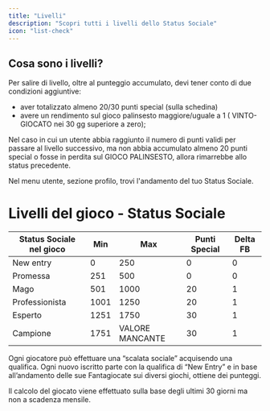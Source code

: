```yaml
---
title: "Livelli"
description: "Scopri tutti i livelli dello Status Sociale"
icon: "list-check"
---
```


## Cosa sono i livelli?

Per salire di livello, oltre al punteggio accumulato, devi tener conto di due condizioni aggiuntive:

- aver totalizzato almeno 20/30 punti special (sulla schedina)
- avere un rendimento sul gioco palinsesto maggiore/uguale a 1 ( VINTO-GIOCATO nei 30 gg superiore a zero);

Nel caso in cui un utente abbia raggiunto il numero di punti validi per passare al livello successivo, ma non abbia accumulato almeno 20 punti special o fosse in perdita sul GIOCO PALINSESTO, allora rimarrebbe allo status precedente.

<Tip>
  Nel menu utente, sezione profilo,  trovi l'andamento del tuo Status Sociale.
</Tip>

# Livelli del gioco - Status Sociale

| **Status Sociale nel gioco** | **Min** | **Max**         | **Punti Special** | **Delta FB** |
| ---------------------------- | ------- | --------------- | ----------------- | ------------ |
| New entry                    | 0       | 250             | 0                 | 0            |
| Promessa                     | 251     | 500             | 0                 | 0            |
| Mago                         | 501     | 1000            | 20                | 1            |
| Professionista               | 1001    | 1250            | 20                | 1            |
| Esperto                      | 1251    | 1750            | 30                | 1            |
| Campione                     | 1751    | VALORE MANCANTE | 30                | 1            |

Ogni giocatore può effettuare una “scalata sociale” acquisendo una qualifica. Ogni nuovo iscritto parte con la qualifica di “New Entry” e in base all’andamento delle sue Fantagiocate sui diversi giochi, ottiene dei punteggi.

<Note>
  Il calcolo del giocato viene effettuato sulla base degli ultimi 30 giorni ma non a scadenza mensile.
</Note>